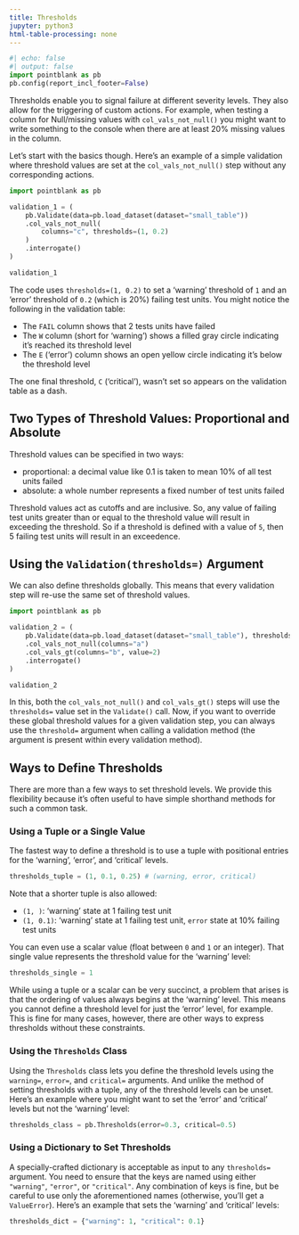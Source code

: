 ```yaml
---
title: Thresholds
jupyter: python3
html-table-processing: none
---
```


```python
#| echo: false
#| output: false
import pointblank as pb
pb.config(report_incl_footer=False)
```

Thresholds enable you to signal failure at different severity levels. They also allow for the
triggering of custom actions. For example, when testing a column for Null/missing values with
`col_vals_not_null()` you might want to write something to the console when there are at least 20%
missing values in the column.

Let's start with the basics though. Here's an example of a simple validation where threshold values
are set at the `col_vals_not_null()` step without any corresponding actions.

```python
import pointblank as pb

validation_1 = (
    pb.Validate(data=pb.load_dataset(dataset="small_table"))
    .col_vals_not_null(
        columns="c", thresholds=(1, 0.2)
    )
    .interrogate()
)

validation_1
```

The code uses `thresholds=(1, 0.2)` to set a 'warning' threshold of `1` and an 'error' threshold of
`0.2` (which is 20%) failing test units. You might notice the following in the validation table:

- The `FAIL` column shows that 2 tests units have failed
- The `W` column (short for 'warning') shows a filled gray circle indicating it's reached its
threshold level
- The `E` ('error') column shows an open yellow circle indicating it's below the threshold
level

The one final threshold, `C` ('critical'), wasn't set so appears on the validation table as a dash.

## Two Types of Threshold Values: Proportional and Absolute

Threshold values can be specified in two ways:

- proportional: a decimal value like 0.1 is taken to mean 10% of all test units failed
- absolute: a whole number represents a fixed number of test units failed

Threshold values act as cutoffs and are inclusive. So, any value of failing test units greater than
or equal to the threshold value will result in exceeding the threshold. So if a threshold is defined
with a value of `5`, then 5 failing test units will result in an exceedence.

## Using the `Validation(thresholds=)` Argument

We can also define thresholds globally. This means that every validation step will re-use the same
set of threshold values.

```python
import pointblank as pb

validation_2 = (
    pb.Validate(data=pb.load_dataset(dataset="small_table"), thresholds=(1, 0.1))
    .col_vals_not_null(columns="a")
    .col_vals_gt(columns="b", value=2)
    .interrogate()
)

validation_2
```

In this, both the `col_vals_not_null()` and `col_vals_gt()` steps will use the `thresholds=` value
set in the `Validate()` call. Now, if you want to override these global threshold values for a given
validation step, you can always use the `threshold=` argument when calling a validation method (the
argument is present within every validation method).

## Ways to Define Thresholds

There are more than a few ways to set threshold levels. We provide this flexibility because it's
often useful to have simple shorthand methods for such a common task.

### Using a Tuple or a Single Value

The fastest way to define a threshold is to use a tuple with positional entries for the 'warning',
'error', and 'critical' levels.

```python
thresholds_tuple = (1, 0.1, 0.25) # (warning, error, critical)
```

Note that a shorter tuple is also allowed:

- `(1, )`: 'warning' state at 1 failing test unit
- `(1, 0.1)`: 'warning' state at 1 failing test unit, `error` state at 10% failing test units

You can even use a scalar value (float between `0` and `1` or an integer). That single value
represents the threshold value for the 'warning' level:

```python
thresholds_single = 1
```

While using a tuple or a scalar can be very succinct, a problem that arises is that the ordering of
values always begins at the 'warning' level. This means you cannot define a threshold level for just
the 'error' level, for example. This is fine for many cases, however, there are other ways to
express thresholds without these constraints.

### Using the `Thresholds` Class

Using the `Thresholds` class lets you define the threshold levels using the `warning=`, `error=`,
and `critical=` arguments. And unlike the method of setting thresholds with a tuple, any of the
threshold levels can be unset. Here's an example where you might want to set the 'error' and
'critical' levels but not the 'warning' level:

```python
thresholds_class = pb.Thresholds(error=0.3, critical=0.5)
```

### Using a Dictionary to Set Thresholds

A specially-crafted dictionary is acceptable as input to any `thresholds=` argument. You need to
ensure that the keys are named using either `"warning"`, `"error"`, or `"critical"`. Any combination
of keys is fine, but be careful to use only the aforementioned names (otherwise, you'll get a
`ValueError`). Here's an example that sets the 'warning' and 'critical' levels:

```python
thresholds_dict = {"warning": 1, "critical": 0.1}
```
